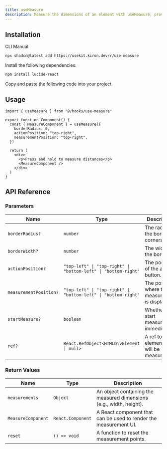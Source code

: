 ```yaml
---
title: useMeasure
description: Measure the dimensions of an element with useMeasure, providing options to track changes and observe the element.
---
```


<ComponentPreview name="use-measure-demo" />

## Installation

<Tabs defaultValue="cli">

<TabsList>
  <TabsTrigger value="cli">CLI</TabsTrigger>
  <TabsTrigger value="manual">Manual</TabsTrigger>
</TabsList>

<TabsContent value="cli">

```bash
npx shadcn@latest add https://usekit.kiron.dev/r/use-measure
```

</TabsContent>

<TabsContent value="manual">

<Steps>

<Step>Install the following dependencies:</Step>

```bash
npm install lucide-react
```

<Step>Copy and paste the following code into your project.</Step>

<ComponentSource name="use-measure" />

</Steps>

</TabsContent>

</Tabs>

## Usage

```tsx {1, 4-8}
import { useMeasure } from "@/hooks/use-measure"

export function Component() {
  const { MeasureComponent } = useMeasure({
    borderRadius: 0,
    actionPosition: "top-right",
    measurementPosition: "top-right",
  })

  return (
    <div>
      <p>Press and hold to measure distances</p>
      <MeasureComponent />
    </div>
  )
}
```

## API Reference

### Parameters

| Name                   | Type                                                           | Description                                      | Default         |
| ---------------------- | -------------------------------------------------------------- | ------------------------------------------------ | --------------- |
| `borderRadius?`        | `number`                                                       | The radius of the border corners.                | `0.5`           |
| `borderWidth?`         | `number`                                                       | The width of the border.                         | `1`             |
| `actionPosition?`      | `"top-left" \| "top-right" \| "bottom-left" \| "bottom-right"` | The position of the action button.               | `"top-right"`   |
| `measurementPosition?` | `"top-left" \| "top-right" \| "bottom-left" \| "bottom-right"` | The position where the measurement is displayed. | `"bottom-left"` |
| `startMeasure?`        | `boolean`                                                      | Whether to start measuring immediately.          | `false`         |
| `ref?`                 | `React.RefObject<HTMLDivElement \| null>`                      | A ref to the element that will be measured.      | -               |

### Return Values

| Name               | Type              | Description                                                         |
| ------------------ | ----------------- | ------------------------------------------------------------------- |
| `measurements`     | `Object`          | An object containing the measured dimensions (e.g., width, height). |
| `MeasureComponent` | `React.Component` | A React component that can be used to render the measurement UI.    |
| `reset`            | `() => void`      | A function to reset the measurement points.                         |
